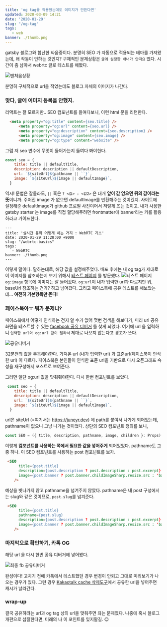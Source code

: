 ```yaml
---
title: 'og tag를 적용했는데도 이미지가 안뜬다면'
updated: 2020-03-09 14:21
date: '2020-01-29'
slug: "/og-tag"
tags: 
   - web
banner: ./thumb.png
---
```


gatsby 블로그와 험난한 싸움중이다. 분명히 SEO 가 자동으로 적용되는 테마를 가져왔는데, 왜 작동이 안하는 것인지? 구체적인 문제상황은 `글에 설정한 배너가 안떠요` 였다.
시간이 좀 남아서 webrtc 글로 테스트를 해봤다. 

![맨처음상황](scrn.png)

분명히 구체적으로 url을 적었는데도 블로그 자체의 이미지가 나간다. 

### 맞다, 글에 이미지 등록을 안했지. 
리액트는 잘 모르지만.. SEO 컴포넌트를 들여다보니, 
이런 html 문을 리턴한다.
```html 
  <meta property="og:title" content={seo.title} />
      <meta property="og:url" content={seo.url} />
      <meta property="og:description" content={seo.description} />
      <meta property="og:image" content={seo.image} />
      <meta property="og:type" content="website" />
```
그럼 저 seo 변수에 무엇이 들어가는지 들여다 봐야한다. 

```js
const seo = {
    title: title || defaultTitle,
    description: description || defaultDescription,
    url: `${siteUrl}${pathname || ``}`,
    image: `${siteUrl}${image || defaultImage}`,
  }
```

역시! 문법은 잘몰라도, `||` 혹은 `? <값> : <값2>` 은 대개 **앞이 값 없으면 뒤의 값이라는 뜻**이니까. 주어진 image 가 없으면 defaultImage를 반환해주는 것이겠지. 사이트에 설정해준 defaultImage가 github 프로필 사진이어서 저렇게 뜨는 것이고.
내가 사용한 gatsby starter 는 image를 직접 할당해주려면 frontmatter에 banner라는 키를 활용하라고 가이드한다.
```
---
title: '실시간 통화 어떻게 하는 거지 : WebRTC 기초'
date: 2020-01-29 11:28:00 +9000
slug: "/webrtc-basics"
tags: 
   - WebRTC
banner: ./thumb.png
---
```
이렇게 말이다. 말하는대로, 해당 값을 설정해주었다. 배포 후에는 내 og tag가 제대로 이 이미지를 참조하는지 보기 위해서 [테스트 페이지](https://opengraphcheck.com/) 를 방문했다.
![테스트 페이지](scrn2.png)
`og:image` 항목에 이미지는 잘 들어갔다. `og:url`이 내가 입력한 url과 다르지만 뭐, baseUrl 참조하는 건가? 하고 넘어갔다. 
그리고 페이스북에 공유 테스트를 해보았는데... **여전히 기본항목만 뜬다!** 


### 페이스북아ㅜ 뭐가 문제니?

페이스북에서 어떻게 인식하는 건지 알 수가 없어 몇번 검색을 해보다가, 미리 url 공유화면을 테스트할 수 있는 [facebook 공유 디버거](https://developers.facebook.com/tools/debug/) 를 찾게 되었다. 
여기에 url 을 입력하니 `입력한 url와 og:url 값이 달라서` 제대로 나오지 않는다고 경고가 뜬다.

![공유디버거](scrn3.png)

32분전의 값을 주목해야한다. 가져온 url (내가 입력한 url) 과 표준url(페이스북이 인식한 url) 이 다르다. 페이스북은 본인들이 인식한 표준 url을 기반으로 다시 
오픈그래프 속성을 재구성해서 포스트로 보여준다.

그러면 일단 og:url 값을 맞춰줘야한다. 다시 한번 컴포넌트를 보았다. 

```js
 const seo = {
    title: title || defaultTitle,
    description: description || defaultDescription,
    url: `${siteUrl}${pathname || ``}`,
    image: `${siteUrl}${image || defaultImage}`,
  }
```

url은 siteUrl (=여기서는 https://juneyr.dev) 에 path를 붙여서 나가게 되어있는데, pathname이 없으니 그냥 나가는 것이었다.
상단의 SEO 컴포넌트 정의를 보니, 

```js
const SEO = ({ title, description, pathname, image, children }: Props) => {
```
이렇게 **컴포넌트를 사용하는 쪽에서 필요한 값을 넣어주게** 되어있었다. pathname도 그중 하나. 이 SEO 컴포넌트를 사용하는 post 컴포넌트를 보자.

```html
 <SEO
      title={post.title}
      description={post.description ? post.description : post.excerpt}
      image={post.banner ? post.banner.childImageSharp.resize.src : 'banner.jpg'}
    />
```

예상을 빗나가지 않고 pathname을 넘겨주지 않았다. pathname은 내 post 구성에서는 slug와 같은 것이므로, `post.slug`를 넘겨준다. 

```html
 <SEO
      title={post.title}
      pathname={post.slug}
      description={post.description ? post.description : post.excerpt}
      image={post.banner ? post.banner.childImageSharp.resize.src : 'banner.jpg'}
    />
```

### 마지막으로 확인하기, 카톡 OG 

해당 url 을 다시 한번 공유 디버거에 넣어봤다. 

![최종 fb 공유디버거](scrn4.png)

완성이다! 고치기 전에 카톡에서 테스트했던 경우 변경이 안되고 그대로 미리보기가 나오는 경우가 있다. 그런 경우 
[Kakaotalk cache 삭제도구](https://developers.kakao.com/docs/cache)에서 공유한 url을 넣어주면 캐시가 날라간다. 

### wrap-up 

결국 공유하려는 url과 og tag 상의 url을 맞춰주면 되는 문제였다. 나중에 혹시 블로그 개편으로 삽질한다면, 미래의 나 이 포인트를 잊지말길. 😉